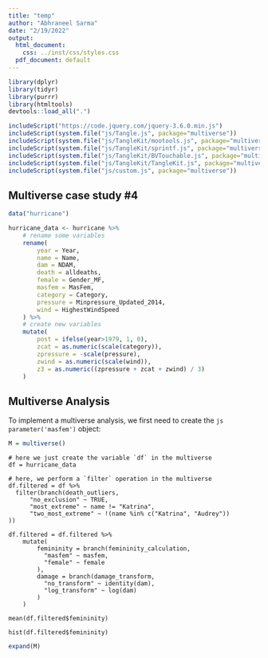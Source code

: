 ```yaml
---
title: "temp"
author: "Abhraneel Sarma"
date: "2/19/2022"
output:
  html_document:
    css: ../inst/css/styles.css
  pdf_document: default
---
```


```r
library(dplyr)
library(tidyr)
library(purrr)
library(htmltools)
devtools::load_all(".")
```


```r
includeScript("https://code.jquery.com/jquery-3.6.0.min.js")
includeScript(system.file("js/Tangle.js", package="multiverse"))
includeScript(system.file("js/TangleKit/mootools.js", package="multiverse"))
includeScript(system.file("js/TangleKit/sprintf.js", package="multiverse"))
includeScript(system.file("js/TangleKit/BVTouchable.js", package="multiverse"))
includeScript(system.file("js/TangleKit/TangleKit.js", package="multiverse"))
includeScript(system.file("js/custom.js", package="multiverse"))
```

## Multiverse case study #4

```r
data("hurricane")

hurricane_data <- hurricane %>%
    # rename some variables
    rename(
        year = Year,
        name = Name,
        dam = NDAM,
        death = alldeaths,
        female = Gender_MF,
        masfem = MasFem,
        category = Category,
        pressure = Minpressure_Updated_2014,
        wind = HighestWindSpeed
    ) %>%
    # create new variables
    mutate(
        post = ifelse(year>1979, 1, 0),
        zcat = as.numeric(scale(category)),
        zpressure = -scale(pressure),
        zwind = as.numeric(scale(wind)),
        z3 = as.numeric((zpressure + zcat + zwind) / 3)
    )
```


## Multiverse Analysis

To implement a multiverse analysis, we first need to create the `js parameter('masfem')` object:

```r
M = multiverse()
```

```multiverse
# here we just create the variable `df` in the multiverse
df = hurricane_data

# here, we perform a `filter` operation in the multiverse
df.filtered = df %>%
  filter(branch(death_outliers,
      "no_exclusion" ~ TRUE,
      "most_extreme" ~ name != "Katrina",
      "two_most_extreme" ~ !(name %in% c("Katrina", "Audrey"))
))
```

```multiverse
df.filtered = df.filtered %>%
    mutate(
        femininity = branch(femininity_calculation,
          "masfem" ~ masfem,
          "female" ~ female
        ),
        damage = branch(damage_transform,
          "no_transform" ~ identity(dam),
          "log_transform" ~ log(dam)
        )
    )
```


```multiverse
mean(df.filtered$femininity)
```


```multiverse
hist(df.filtered$femininity)
```


```r
expand(M)
```


